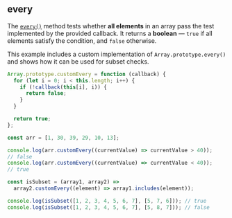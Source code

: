 
## every

The [`every()`](https://developer.mozilla.org/en-US/docs/Web/JavaScript/Reference/Global_Objects/Array/every)
method tests whether **all elements** in an array pass the test implemented by the provided callback.
It returns a **boolean** — `true` if all elements satisfy the condition, and `false` otherwise.

This example includes a custom implementation of `Array.prototype.every()` and shows how it can be used for subset checks.

```js
Array.prototype.customEvery = function (callback) {
  for (let i = 0; i < this.length; i++) {
    if (!callback(this[i], i)) {
      return false;
    }
  }

  return true;
};

const arr = [1, 30, 39, 29, 10, 13];

console.log(arr.customEvery((currentValue) => currentValue > 40));
// false
console.log(arr.customEvery((currentValue) => currentValue < 40));
// true

const isSubset = (array1, array2) =>
  array2.customEvery((element) => array1.includes(element));

console.log(isSubset([1, 2, 3, 4, 5, 6, 7], [5, 7, 6])); // true
console.log(isSubset([1, 2, 3, 4, 5, 6, 7], [5, 8, 7])); // false
```
